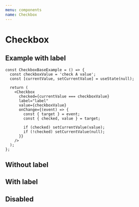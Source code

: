 ```yaml
---
menu: components
name: Checkbox
---
```



# Checkbox

<Props of={Checkbox} />

## Example with label

```
const CheckboxBaseExample = () => {
  const checkboxValue = 'check A value';
  const [currentValue, setCurrentValue] = useState(null);

  return (
    <Checkbox
      checked={currentValue === checkboxValue}
      label="label"
      value={checkboxValue}
      onChange={(event) => {
        const { target } = event;
        const { checked, value } = target;

        if (checked) setCurrentValue(value);
        if (!checked) setCurrentValue(null);
      }}
    />
  );
};
```

## Without label

<Playground>
  <CheckboxBaseExample />
</Playground>

## With label

<Playground>
  <div style={{ display: 'grid', 'grid-template-columns': 'auto', 'justify-content': 'start', 'grid-gap': '20px' }}>
    <CheckboxExtendedExample checkboxValue="checkbox B value" label="end label checkbox" />
    <CheckboxExtendedExample checkboxValue="checkbox C value" label="start label checkbox" labelPlacement="start" />
    <CheckboxExtendedExample checkboxValue="checkbox D value" label="top label checkbox" labelPlacement="top" />
    <CheckboxExtendedExample checkboxValue="checkbox E value" label="top label checkbox" labelPlacement="bottom" />
  </div>
</Playground>

## Disabled

<Playground>
  <CheckboxExtendedExample disabled label="disabled checkbox" />
  <CheckboxExtendedExample disabled checked label="disabled checkbox" />
</Playground>
